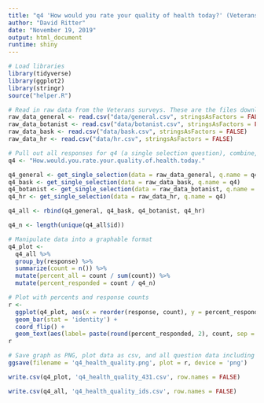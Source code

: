 ```yaml
---
title: "q4 'How would you rate your quality of health today?' (Veterans)"
author: "David Ritter"
date: "November 19, 2019"
output: html_document
runtime: shiny
---
```


```r
# Load libraries
library(tidyverse)
library(ggplot2)
library(stringr)
source("helper.R")
```

```r
# Read in raw data from the Veterans surveys. These are the files downloaded from survey monkey saved as a .csv
raw_data_general <- read.csv("data/general.csv", stringsAsFactors = FALSE)
raw_data_botanist <- read.csv("data/botanist.csv", stringsAsFactors = FALSE)
raw_data_bask <- read.csv("data/bask.csv", stringsAsFactors = FALSE)
raw_data_hr <- read.csv("data/hr.csv", stringsAsFactors = FALSE)
```

```r
# Pull out all responses for q4 (a single selection question), combine, then determine 'question n'
q4 <- "How.would.you.rate.your.quality.of.health.today."

q4_general <- get_single_selection(data = raw_data_general, q.name = q4)
q4_bask <- get_single_selection(data = raw_data_bask, q.name = q4)
q4_botanist <- get_single_selection(data = raw_data_botanist, q.name = q4)
q4_hr <- get_single_selection(data = raw_data_hr, q.name = q4)

q4_all <- rbind(q4_general, q4_bask, q4_botanist, q4_hr)

q4_n <- length(unique(q4_all$id))
```

```r
# Manipulate data into a graphable format
q4_plot <- 
  q4_all %>%
  group_by(response) %>%
  summarize(count = n()) %>%
  mutate(percent_all = count / sum(count)) %>%
  mutate(percent_responded = count / q4_n)
```

```r
# Plot with percents and response counts
r <- 
  ggplot(q4_plot, aes(x = reorder(response, count), y = percent_responded)) +
  geom_bar(stat = 'identity') +
  coord_flip() +
  geom_text(aes(label= paste(round(percent_responded, 2), count, sep = "***")))
r
```

```r
# Save graph as PNG, plot data as csv, and all question data including response IDs as csv (save question n and N at end of plot file as "_x.x")
ggsave(filename = 'q4_health_quality.png', plot = r, device = 'png')

write.csv(q4_plot, 'q4_health_quality_431.csv', row.names = FALSE)

write.csv(q4_all, 'q4_health_quality_ids.csv', row.names = FALSE)
```
